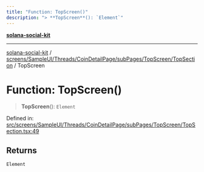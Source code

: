 ```yaml
---
title: "Function: TopScreen()"
description: "> **TopScreen**(): `Element`"
---
```


[**solana-social-kit**](../../../../../../../../README.mdx)

***

[solana-social-kit](../../../../../../../../README.mdx) / [screens/SampleUI/Threads/CoinDetailPage/subPages/TopScreen/TopSection](../README.mdx) / TopScreen

# Function: TopScreen()

> **TopScreen**(): `Element`

Defined in: [src/screens/SampleUI/Threads/CoinDetailPage/subPages/TopScreen/TopSection.tsx:49](https://github.com/SendArcade/solana-social-starter/blob/03568260ca96ed63f77049843c721de1cb011893/src/screens/SampleUI/Threads/CoinDetailPage/subPages/TopScreen/TopSection.tsx#L49)

## Returns

`Element`
